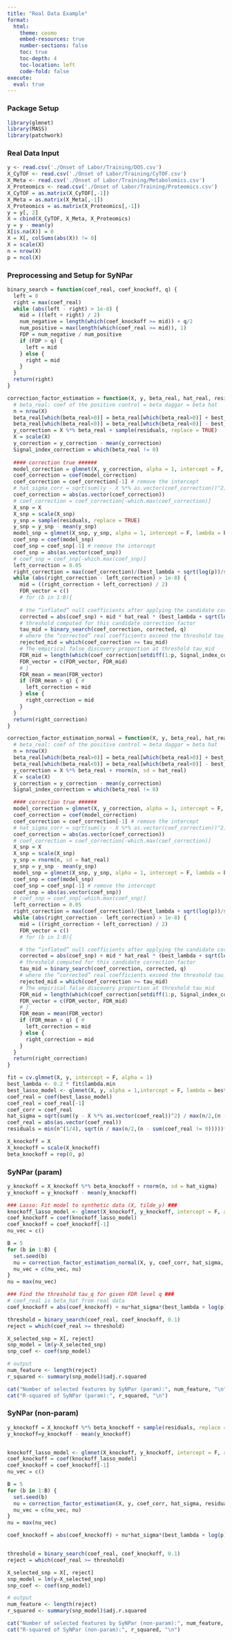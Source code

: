 ```yaml
---
title: "Real Data Example"
format:
  html:
    theme: cosmo
    embed-resources: true
    number-sections: false
    toc: true
    toc-depth: 4
    toc-location: left
    code-fold: false
execute:
  eval: true
---
```

### Package Setup

```r
library(glmnet)
library(MASS)
library(patchwork)
```


### Real Data Input

```r
y <- read.csv('./Onset of Labor/Training/DOS.csv')
X_CyTOF <- read.csv('./Onset of Labor/Training/CyTOF.csv')
X_Meta <- read.csv('./Onset of Labor/Training/Metabolomics.csv')
X_Proteomics <- read.csv('./Onset of Labor/Training/Proteomics.csv')
X_CyTOF = as.matrix(X_CyTOF[,-1])
X_Meta = as.matrix(X_Meta[,-1])
X_Proteomics = as.matrix(X_Proteomics[,-1])
y = y[, 2]
X = cbind(X_CyTOF, X_Meta, X_Proteomics)
y = y - mean(y)
X[is.na(X)] = 0
X = X[, colSums(abs(X)) != 0]
X = scale(X)
n = nrow(X)
p = ncol(X)
```

### Preprocessing and Setup for SyNPar

```r
binary_search = function(coef_real, coef_knockoff, q) {
  left = 0
  right = max(coef_real)
  while (abs(left - right) > 1e-8) {
    mid = ((left + right) / 2)
    num_negative = length(which(coef_knockoff >= mid)) + q/2
    num_positive = max(length(which(coef_real >= mid)), 1)
    FDP = num_negative / num_positive
    if (FDP > q) {
      left = mid
    } else {
      right = mid
    }
  }
  return(right)
}

correction_factor_estimation = function(X, y, beta_real, hat_real, residuals, best_lambda, q){
  # beta_real: coef of the positive control = beta daggar = beta hat
  n = nrow(X)
  beta_real[which(beta_real>0)] = beta_real[which(beta_real>0)] + best_lambda
  beta_real[which(beta_real<0)] = beta_real[which(beta_real<0)] - best_lambda
  y_correction = X %*% beta_real + sample(residuals, replace = TRUE)
  X = scale(X)
  y_correction = y_correction - mean(y_correction)
  Signal_index_correction = which(beta_real != 0)
  
  #### correction true ######
  model_correction = glmnet(X, y_correction, alpha = 1, intercept = F, lambda = best_lambda)
  coef_correction = coef(model_correction)
  coef_correction = coef_correction[-1] # remove the intercept
  # hat_sigma_corr = sqrt(sum((y - X %*% as.vector(coef_correction))^2) / max(1,(n - sum(coef_correction != 0))))
  coef_correction = abs(as.vector(coef_correction))
  # coef_correction = coef_correction[-which.max(coef_correction)]
  X_snp = X
  X_snp = scale(X_snp)
  y_snp = sample(residuals, replace = TRUE)
  y_snp = y_snp - mean(y_snp)
  model_snp = glmnet(X_snp, y_snp, alpha = 1, intercept = F, lambda = best_lambda)
  coef_snp = coef(model_snp)
  coef_snp = coef_snp[-1] # remove the intercept
  coef_snp = abs(as.vector(coef_snp))
  # coef_snp = coef_snp[-which.max(coef_snp)]
  left_correction = 0.05
  right_correction = max(coef_correction)/(best_lambda + sqrt(log(p))/sqrt(n))
  while (abs(right_correction - left_correction) > 1e-8) {
    mid = ((right_correction + left_correction) / 2)
    FDR_vector = c()
    # for (b in 1:B){
    
    # the “inflated” null coefficients after applying the candidate correction.
    corrected = abs(coef_snp) + mid * hat_real * (best_lambda + sqrt(log(p))/sqrt(n))
    # threshold computed for this candidate correction factor
    tau_mid = binary_search(coef_correction, corrected, q)
    # where the “corrected” real coefficients exceed the threshold tau_mid
    rejected_mid = which(coef_correction >= tau_mid)
    # The empirical false discovery proportion at threshold tau_mid
    FDR_mid = length(which(coef_correction[setdiff(1:p, Signal_index_correction)] >= tau_mid)) /  max(length(rejected_mid), 1)
    FDR_vector = c(FDR_vector, FDR_mid)
    # }
    FDR_mean = mean(FDR_vector)
    if (FDR_mean > q) { # 
      left_correction = mid
    } else {
      right_correction = mid
    }
  }
  return(right_correction)
}

correction_factor_estimation_normal = function(X, y, beta_real, hat_real, best_lambda, q){
  # beta_real: coef of the positive control = beta daggar = beta hat
  n = nrow(X)
  beta_real[which(beta_real>0)] = beta_real[which(beta_real>0)] + best_lambda
  beta_real[which(beta_real<0)] = beta_real[which(beta_real<0)] - best_lambda
  y_correction = X %*% beta_real + rnorm(n, sd = hat_real)
  X = scale(X)
  y_correction = y_correction - mean(y_correction)
  Signal_index_correction = which(beta_real != 0)

  #### correction true ######
  model_correction = glmnet(X, y_correction, alpha = 1, intercept = F, lambda = best_lambda)
  coef_correction = coef(model_correction)
  coef_correction = coef_correction[-1] # remove the intercept
  # hat_sigma_corr = sqrt(sum((y - X %*% as.vector(coef_correction))^2) / max(1,(n - sum(coef_correction != 0))))
  coef_correction = abs(as.vector(coef_correction))
  # coef_correction = coef_correction[-which.max(coef_correction)]
  X_snp = X
  X_snp = scale(X_snp)
  y_snp = rnorm(n, sd = hat_real)
  y_snp = y_snp - mean(y_snp)
  model_snp = glmnet(X_snp, y_snp, alpha = 1, intercept = F, lambda = best_lambda)
  coef_snp = coef(model_snp)
  coef_snp = coef_snp[-1] # remove the intercept
  coef_snp = abs(as.vector(coef_snp))
  # coef_snp = coef_snp[-which.max(coef_snp)]
  left_correction = 0.05
  right_correction = max(coef_correction)/(best_lambda + sqrt(log(p))/sqrt(n))
  while (abs(right_correction - left_correction) > 1e-8) {
    mid = ((right_correction + left_correction) / 2)
    FDR_vector = c()
    # for (b in 1:B){

    # the “inflated” null coefficients after applying the candidate correction.
    corrected = abs(coef_snp) + mid * hat_real * (best_lambda + sqrt(log(p))/sqrt(n))
    # threshold computed for this candidate correction factor
    tau_mid = binary_search(coef_correction, corrected, q)
    # where the “corrected” real coefficients exceed the threshold tau_mid
    rejected_mid = which(coef_correction >= tau_mid)
    # The empirical false discovery proportion at threshold tau_mid
    FDR_mid = length(which(coef_correction[setdiff(1:p, Signal_index_correction)] >= tau_mid)) /  max(length(rejected_mid), 1)
    FDR_vector = c(FDR_vector, FDR_mid)
    # }
    FDR_mean = mean(FDR_vector)
    if (FDR_mean > q) { #
      left_correction = mid
    } else {
      right_correction = mid
    }
  }
  return(right_correction)
}

fit = cv.glmnet(X, y, intercept = F, alpha = 1)
best_lambda <- 0.2 * fit$lambda.min
best_lasso_model <- glmnet(X, y, alpha = 1,intercept = F, lambda = best_lambda)
coef_real = coef(best_lasso_model)
coef_real = coef_real[-1]
coef_corr = coef_real
hat_sigma = sqrt(sum((y - X %*% as.vector(coef_real))^2) / max(n/2,(n - sum(coef_real != 0))))
coef_real = abs(as.vector(coef_real))
residuals = min(n^(1/4), sqrt(n / max(n/2,(n - sum(coef_real != 0)))))*(y - X %*% as.vector(coef(best_lasso_model)[-1]))

X_knockoff = X
X_knockoff = scale(X_knockoff)
beta_knockoff = rep(0, p)
```


### SyNPar (param)
```r
y_knockoff = X_knockoff %*% beta_knockoff + rnorm(n, sd = hat_sigma)
y_knockoff = y_knockoff - mean(y_knockoff)

### Lasso: Fit model to synthetic data (X, tilde_y) ###
knockoff_lasso_model <- glmnet(X_knockoff, y_knockoff, intercept = F, alpha = 1, lambda = best_lambda)
coef_knockoff = coef(knockoff_lasso_model)
coef_knockoff = coef_knockoff[-1] 
nu_vec = c()

B = 5
for (b in 1:B) {
  set.seed(b)
  nu = correction_factor_estimation_normal(X, y, coef_corr, hat_sigma, best_lambda, 0.1)
  nu_vec = c(nu_vec, nu)
}
nu = max(nu_vec)

### Find the threshold tau_q for given FDR level q ###
# coef_real is beta_hat from real data
coef_knockoff = abs(coef_knockoff) + nu*hat_sigma*(best_lambda + log(p)/sqrt(n))

threshold = binary_search(coef_real, coef_knockoff, 0.1)
reject = which(coef_real >= threshold)

X_selected_snp = X[, reject]
snp_model = lm(y~X_selected_snp)
snp_coef <- coef(snp_model)

# output
num_feature <- length(reject)
r_squared <- summary(snp_model)$adj.r.squared

cat("Number of selected features by SyNPar (param):", num_feature, "\n")
cat("R-squared of SyNPar (param):", r_squared, "\n")
```


### SyNPar (non-param)
```r
y_knockoff = X_knockoff %*% beta_knockoff + sample(residuals, replace = TRUE)
y_knockoff=y_knockoff - mean(y_knockoff)


knockoff_lasso_model <- glmnet(X_knockoff, y_knockoff, intercept = F, alpha = 1, lambda = best_lambda)
coef_knockoff = coef(knockoff_lasso_model)
coef_knockoff = coef_knockoff[-1] 
nu_vec = c()

B = 5
for (b in 1:B) {
  set.seed(b)
  nu = correction_factor_estimation(X, y, coef_corr, hat_sigma, residuals, best_lambda, 0.1)
  nu_vec = c(nu_vec, nu)
}
nu = max(nu_vec)

coef_knockoff = abs(coef_knockoff) + nu*hat_sigma*(best_lambda + log(p)/sqrt(n))


threshold = binary_search(coef_real, coef_knockoff, 0.1)
reject = which(coef_real >= threshold)

X_selected_snp = X[, reject]
snp_model = lm(y~X_selected_snp)
snp_coef <- coef(snp_model)

# output
num_feature <- length(reject)
r_squared <- summary(snp_model)$adj.r.squared

cat("Number of selected features by SyNPar (non-param):", num_feature, "\n")
cat("R-squared of SyNPar (non-param):", r_squared, "\n")
```





